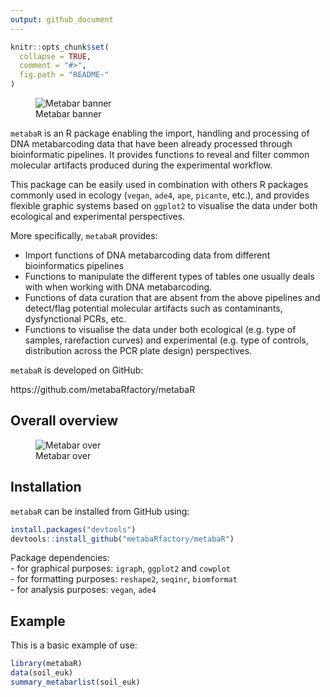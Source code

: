 ```yaml
---
output: github_document
---
```


<!-- README.md is generated from README.Rmd. Please edit that file -->

```r
knitr::opts_chunk$set(
  collapse = TRUE,
  comment = "#>",
  fig.path = "README-"
)
```

![Metabar banner](metabaR.png)

`metabaR` is an R package enabling the import, handling and processing of DNA metabarcoding data that have been already processed through bioinformatic pipelines. It provides functions to reveal and filter common molecular artifacts produced during the experimental workflow. 

This package can be easily used in combination with others R packages commonly used in ecology (`vegan`, `ade4`, `ape`, `picante`, etc.), and provides flexible graphic systems based on `ggplot2` to visualise the data under both ecological and experimental perspectives.

More specifically, `metabaR` provides:

-   Import functions of DNA metabarcoding data from different bioinformatics pipelines      
-   Functions to manipulate the different types of tables one usually deals with when working with DNA metabarcoding.
-   Functions of data curation that are absent from the above pipelines and detect/flag potential molecular artifacts such as contaminants, dysfynctional PCRs, etc.    
-   Functions to visualise the data under both ecological (e.g. type of samples, rarefaction curves) and experimental (e.g. type of controls, distribution across the PCR plate design) perspectives. 

`metabaR` is developed on GitHub:

https://github.com/metabaRfactory/metabaR

## Overall overview

![Metabar over](metabaR_overview.png)

## Installation

`metabaR` can be installed from GitHub using:

```r
install.packages("devtools")
devtools::install_github("metabaRfactory/metabaR")
```

Package dependencies:   
- for graphical purposes: `igraph`, `ggplot2` and `cowplot`   
- for formatting purposes: `reshape2`, `seqinr`, `biomformat`    
- for analysis purposes: `vegan`, `ade4`   

## Example

This is a basic example of use:

```r
library(metabaR)
data(soil_euk)
summary_metabarlist(soil_euk)
```
